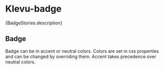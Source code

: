 
<Meta of={BadgeStories} />

# Klevu-badge

<Markdown>{BadgeStories.description}</Markdown>

## Badge

Badge can be in accent or neutral colors. Colors are set in css properties and can be changed by overriding them.
Accent takes precedence over neutral colors.

<Canvas of={BadgeStories.Badges} />

<Controls />

<KlevuAutoDocs of={BadgeStories} />
